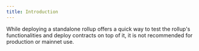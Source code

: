 ```yaml
---
title: Introduction
---
```


While deploying a standalone rollup offers a quick way to test the rollup's functionalities and deploy contracts on top of it, it is not recommended for production or mainnet use.
